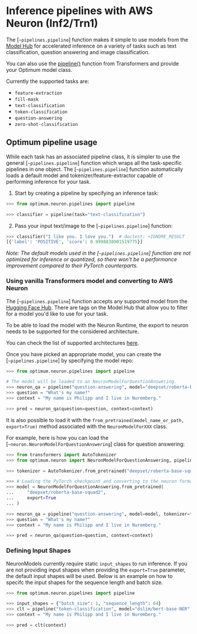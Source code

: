 <!---
Copyright 2023 The HuggingFace Team. All rights reserved.

Licensed under the Apache License, Version 2.0 (the "License");
you may not use this file except in compliance with the License.
You may obtain a copy of the License at

    http://www.apache.org/licenses/LICENSE-2.0

Unless required by applicable law or agreed to in writing, software
distributed under the License is distributed on an "AS IS" BASIS,
WITHOUT WARRANTIES OR CONDITIONS OF ANY KIND, either express or implied.
See the License for the specific language governing permissions and
limitations under the License.
-->

# Inference pipelines with AWS Neuron (Inf2/Trn1)

The [`~pipelines.pipeline`] function makes it simple to use models from the [Model Hub](https://huggingface.co/models)
for accelerated inference on a variety of tasks such as text classification, question answering and image classification.

<Tip>

You can also use the
[pipeline()](https://huggingface.co/docs/transformers/main/en/main_classes/pipelines#pipelines) function from
Transformers and provide your Optimum model class.

</Tip>

Currently the supported tasks are:

* `feature-extraction`
* `fill-mask`
* `text-classification`
* `token-classification`
* `question-answering`
* `zero-shot-classification`

## Optimum pipeline usage

While each task has an associated pipeline class, it is simpler to use the general [`~pipelines.pipeline`] function which wraps all the task-specific pipelines in one object.
The [`~pipelines.pipeline`] function automatically loads a default model and tokenizer/feature-extractor capable of performing inference for your task.

1. Start by creating a pipeline by specifying an inference task:

```python
>>> from optimum.neuron.pipelines import pipeline

>>> classifier = pipeline(task="text-classification")
```

2. Pass your input text/image to the [`~pipelines.pipeline`] function:

```python
>>> classifier("I like you. I love you.")  # doctest: +IGNORE_RESULT
[{'label': 'POSITIVE', 'score': 0.9998838901519775}]
```

_Note: The default models used in the [`~pipelines.pipeline`] function are not optimized for inference or quantized, so there won't be a performance improvement compared to their PyTorch counterparts._

### Using vanilla Transformers model and converting to AWS Neuron

The [`~pipelines.pipeline`] function accepts any supported model from the [Hugging Face Hub](https://huggingface.co/models).
There are tags on the Model Hub that allow you to filter for a model you'd like to use for your task.

<Tip>

To be able to load the model with the Neuron Runtime, the export to neuron needs
to be supported for the considered architecture.

You can check the list of supported architectures
[here](TODO).

</Tip>

Once you have picked an appropriate model, you can create the [`~pipelines.pipeline`] by specifying the model repo:

```python
>>> from optimum.neuron.pipelines import pipeline

# The model will be loaded to an NeuronModelForQuestionAnswering.
>>> neuron_qa = pipeline("question-answering", model="deepset/roberta-base-squad2", export=True)
>>> question = "What's my name?"
>>> context = "My name is Philipp and I live in Nuremberg."

>>> pred = neuron_qa(question=question, context=context)
```

It is also possible to load it with the `from_pretrained(model_name_or_path, export=True)`
method associated with the `NeuronModelForXXX` class.

For example, here is how you can load the [`~neuron.NeuronModelForQuestionAnswering`] class for question answering:

```python
>>> from transformers import AutoTokenizer
>>> from optimum.neuron import NeuronModelForQuestionAnswering, pipeline

>>> tokenizer = AutoTokenizer.from_pretrained("deepset/roberta-base-squad2")

>>> # Loading the PyTorch checkpoint and converting to the neuron format by providing export=True
>>> model = NeuronModelForQuestionAnswering.from_pretrained(
...     "deepset/roberta-base-squad2",
...     export=True
... )

>>> neuron_qa = pipeline("question-answering", model=model, tokenizer=tokenizer)
>>> question = "What's my name?"
>>> context = "My name is Philipp and I live in Nuremberg."

>>> pred = neuron_qa(question=question, context=context)
```

### Defining Input Shapes 

NeuronModels currently require static `input_shapes` to run inference. If you are not providing input shapes when providing the `export=True` parameter, the default input shapes will be used. 
Below is an example on how to specifc the input shapes for the sequence length and batch size. 

```python
>>> from optimum.neuron.pipelines import pipeline

>>> input_shapes = {"batch_size": 1, "sequence_length": 64} 
>>> clt = pipeline("token-classification", model="dslim/bert-base-NER", export=True,input_shapes=input_shapes)
>>> context = "My name is Philipp and I live in Nuremberg."

>>> pred = clt(context)
```

